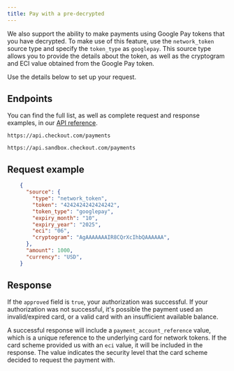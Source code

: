 ```yaml
---
title: Pay with a pre-decrypted
---
```


We also support the ability to make payments using Google Pay tokens that you have decrypted. To make use of this feature, use the `network_token` source type and specify the `token_type` as `googlepay`. This source type allows you to provide the details about the token, as well as the cryptogram and ECI value obtained from the Google Pay token.

Use the details below to set up your request.

## Endpoints

You can find the full list, as well as complete request and response examples, in our [API reference](https://api-reference.checkout.com/).

<tabs>
<tab title="Live" active>
<LineCodeWrapper type="post">

`https://api.checkout.com/payments`

</LineCodeWrapper>
</tab>
<tab title="Sandbox">
<LineCodeWrapper type="post">

`https://api.sandbox.checkout.com/payments`

</LineCodeWrapper>
</tab>
</tabs>

## Request example

```json
    {
      "source": {
        "type": "network_token",
        "token": "4242424242424242",
        "token_type": "googlepay",
        "expiry_month": "10",
        "expiry_year": "2025",
        "eci": "06",
        "cryptogram": "AgAAAAAAAIR8CQrXcIhbQAAAAAA",
      },
      "amount": 1000,
      "currency": "USD",
    }
```

## Response

If the `approved` field is `true`, your authorization was successful. If your authorization was not successful, it's possible the payment used an invalid/expired card, or a valid card with an insufficient available balance.

<TipBox variant="info">

A successful response will include a `payment_account_reference` value, which is a unique reference to the underlying card for network tokens. If the card scheme provided us with an `eci` value, it will be included in the response. The value indicates the security level that the card scheme decided to request the payment with.

</TipBox>
